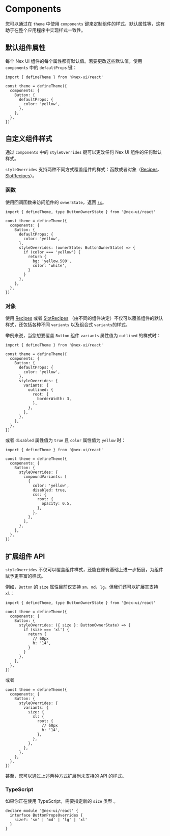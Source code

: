 # Components

您可以通过在 `theme` 中使用 `components` 键来定制组件的样式、默认属性等，这有助于在整个应用程序中实现样式一致性。

## 默认组件属性

每个 Nex UI 组件的每个属性都有默认值。若要更改这些默认值，使用 `components` 中的 `defaultProps` 键：

```tsx
import { defineTheme } from '@nex-ui/react'

const theme = defineTheme({
  components: {
    Button: {
      defaultProps: {
        color: 'yellow',
      },
    },
  },
})
```

## 自定义组件样式

通过 `components` 中的 `styleOverrides` 键可以更改任何 Nex UI 组件的任何默认样式。

`styleOverrides` 支持两种不同方式覆盖组件的样式：函数或者对象（[Recipes](/docs/styling/recipes)、[SlotRecipes](/docs/styling/slot-recipes)）。

### 函数

使用回调函数来访问组件的 `ownerState`，返回 [`sx`](/docs/styling/sx-prop)。

```tsx
import { defineTheme, type ButtonOwnerState } from '@nex-ui/react'

const theme = defineTheme({
  components: {
    Button: {
      defaultProps: {
        color: 'yellow',
      },
      styleOverrides: (ownerState: ButtonOwnerState) => {
        if (color === 'yellow') {
          return {
            bg: 'yellow.500',
            color: 'white',
          }
        }
      },
    },
  },
})
```

### 对象

使用 [Recipes](/docs/styling/recipes) 或者 [SlotRecipes](/docs/styling/slot-recipes) （由不同的组件决定）不仅可以覆盖组件的默认样式，还包括各种不同 `variants` 以及组合式 `variants`的样式。

举例来说，当您想要覆盖 `Button` 组件 `variants` 属性值为 `outlined` 的样式时：

```tsx
import { defineTheme } from '@nex-ui/react'

const theme = defineTheme({
  components: {
    Button: {
      defaultProps: {
        color: 'yellow',
      },
      styleOverrides: {
        variants: {
          outlined: {
            root: {
              borderWidth: 3,
            },
          },
        },
      },
    },
  },
})
```

或者 `disabled` 属性值为 `true` 且 `color` 属性值为 `yellow` 时：

```tsx
import { defineTheme } from '@nex-ui/react'

const theme = defineTheme({
  components: {
    Button: {
      styleOverrides: {
        compoundVariants: [
          {
            color: 'yellow',
            disabled: true,
            css: {
              root: {
                opacity: 0.5,
              },
            },
          },
        ],
      },
    },
  },
})
```

## 扩展组件 API

`styleOverrides` 不仅可以覆盖组件样式，还能在原有基础上进一步拓展，为组件赋予更丰富的样式。

例如，`Button` 的 `size` 属性目前仅支持 `sm`、`md`、`lg`，但我们还可以扩展其支持 `xl`：

```tsx
import { defineTheme, type ButtonOwnerState } from '@nex-ui/react'

const theme = defineTheme({
  components: {
    Button: {
      styleOverrides: ({ size }: ButtonOwnerState) => {
        if (size === 'xl') {
          return {
            // 60px
            h: '14',
          }
        }
      },
    },
  },
})
```

或者

```tsx
const theme = defineTheme({
  components: {
    Button: {
      styleOverrides: {
        variants: {
          size: {
            xl: {
              root: {
                // 60px
                h: '14',
              },
            },
          },
        },
      },
    },
  },
})
```

甚至，您可以通过上述两种方式扩展尚未支持的 API 的样式。

### TypeScript

如果你正在使用 TypeScript，需要指定新的 `size` 类型 。

```tsx
declare module '@nex-ui/react' {
  interface ButtonPropsOverrides {
    size?: 'sm' | 'md' | 'lg' | 'xl'
  }
}
```
